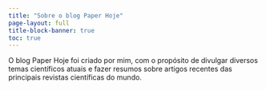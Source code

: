 ---
title: "Sobre o blog Paper Hoje"
page-layout: full
title-block-banner: true
toc: true
---

O blog Paper Hoje foi criado por mim, com o propósito de divulgar diversos temas científicos atuais e fazer resumos sobre artigos recentes das principais revistas científicas do mundo.
